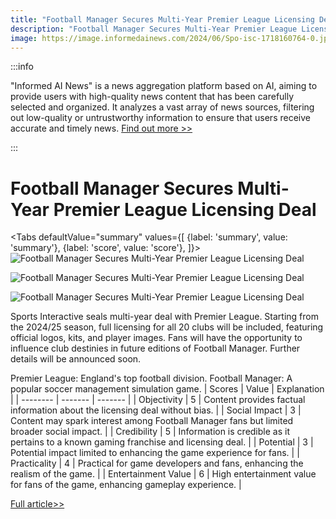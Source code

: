```yaml
---
title: "Football Manager Secures Multi-Year Premier League Licensing Deal"
description: "Football Manager Secures Multi-Year Premier League Licensing Deal"
image: https://image.informedainews.com/2024/06/Spo-isc-1718160764-0.jpg
---
```



:::info

"Informed AI News" is a news aggregation platform based on AI, aiming to provide users with high-quality news content that has been carefully selected and organized. It analyzes a vast array of news sources, filtering out low-quality or untrustworthy information to ensure that users receive accurate and timely news.  [Find out more >>](/docs/guides)

:::

# Football Manager Secures Multi-Year Premier League Licensing Deal


<Tabs
	defaultValue="summary"
	values={[
	{label: 'summary', value: 'summary'},
	{label: 'score', value: 'score'},
]}>
<TabItem value="summary">
<img
  src="https://image.informedainews.com/2024/06/Spo-isc-1718160764-0.jpg"
  alt="Football Manager Secures Multi-Year Premier League Licensing Deal"
/>

<img
  src="https://image.informedainews.com/2024/06/Spo-00Y-1718160764-1.jpg"
  alt="Football Manager Secures Multi-Year Premier League Licensing Deal"
/>

<img
  src="https://image.informedainews.com/2024/06/Spo-ClZ-1718160764-2.jpg"
  alt="Football Manager Secures Multi-Year Premier League Licensing Deal"
/>



Sports Interactive seals multi-year deal with Premier League. Starting from the 2024/25 season, full licensing for all 20 clubs will be included, featuring official logos, kits, and player images. Fans will have the opportunity to influence club destinies in future editions of Football Manager. Further details will be announced soon.

Premier League: England's top football division.
Football Manager: A popular soccer management simulation game.
</TabItem>
<TabItem value="score">
	| Scores     | Value   | Explanation |
	| -------- | ------- | ------- |
	| Objectivity  | 5    | Content provides factual information about the licensing deal without bias.    |
	| Social Impact | 3     | Content may spark interest among Football Manager fans but limited broader social impact.    |
	| Credibility    | 5    | Information is credible as it pertains to a known gaming franchise and licensing deal.    |
	| Potential    | 3    | Potential impact limited to enhancing the game experience for fans.    |
	| Practicality    | 4    | Practical for game developers and fans, enhancing the realism of the game.    |
	| Entertainment Value    | 6    | High entertainment value for fans of the game, enhancing gameplay experience.    |
</TabItem>
</Tabs>

[Full article>>](https://www.gcores.com/articles/183277)
